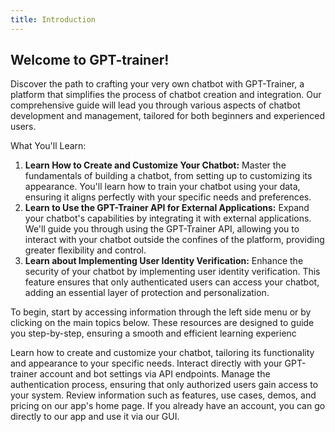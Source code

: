 ```yaml
---
title: Introduction
---
```


## Welcome to GPT-trainer!

Discover the path to crafting your very own chatbot with GPT-Trainer, a platform that simplifies the process of chatbot creation and integration.
Our comprehensive guide will lead you through various aspects of chatbot development and management, tailored for both beginners and experienced users.

What You'll Learn:

1. **Learn How to Create and Customize Your Chatbot:** Master the fundamentals of building a chatbot, from setting up to customizing its appearance.
   You'll learn how to train your chatbot using your data, ensuring it aligns perfectly with your specific needs and preferences.
2. **Learn to Use the GPT-Trainer API for External Applications:** Expand your chatbot's capabilities by integrating it with external applications.
   We'll guide you through using the GPT-Trainer API, allowing you to interact with your chatbot outside the confines of the platform, providing greater flexibility and control.
3. **Learn about Implementing User Identity Verification:** Enhance the security of your chatbot by implementing user identity verification. This feature ensures that only authenticated users can
   access your chatbot, adding an essential layer of protection and personalization.

To begin, start by accessing information through the left side menu or by clicking on the main topics below.
These resources are designed to guide you step-by-step, ensuring a smooth and efficient learning experienc

<CardGroup cols={2}>
  <Card title="Chatbot" icon="message-bot" href="/chatbot-create">
    Learn how to create and customize your chatbot, tailoring its functionality
    and appearance to your specific needs.
  </Card>
  <Card
    title="Discover API's"
    icon="code"
    href="/api-reference/chatbots/create"
  >
    Interact directly with your GPT-trainer account and bot settings via API
    endpoints.
  </Card>
  <Card title="Authenticate Users" icon="webhook" href="/user-identity">
    Manage the authentication process, ensuring that only authorized users gain
    access to your system.
  </Card>
  <Card
    title="Visit GPT-trainer Website"
    icon="browser"
    href="https://gpt-trainer.com"
  >
    Review information such as features, use cases, demos, and pricing on our
    app's home page.
  </Card>
  <Card
    title="Go to our app"
    icon="computer-classic"
    href="https://app.gpt-trainer.com"
    color="#DD8A2C"
  >
    If you already have an account, you can go directly to our app and use it
    via our GUI.
  </Card>
</CardGroup>
